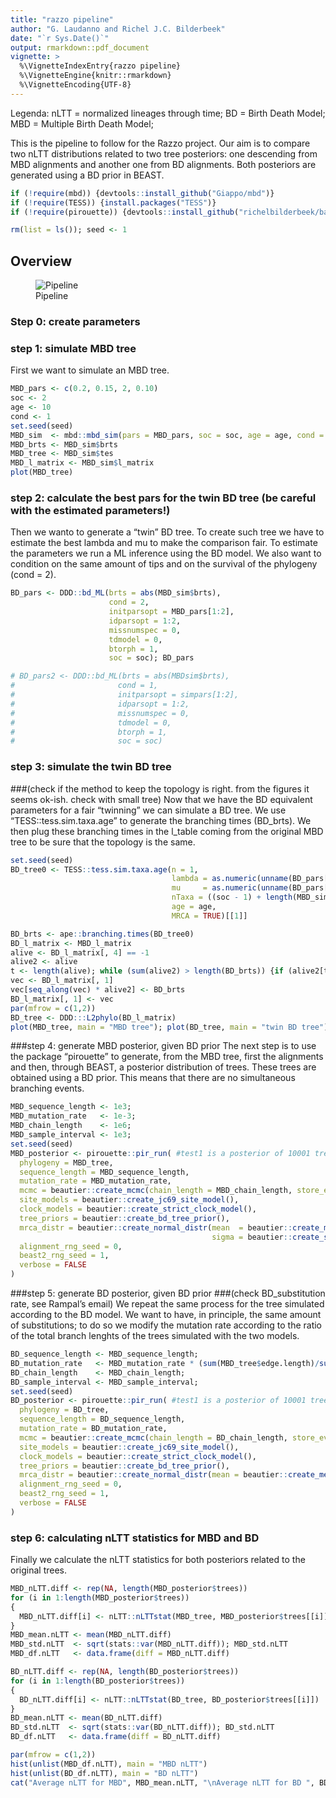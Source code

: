 ```yaml
---
title: "razzo pipeline"
author: "G. Laudanno and Richel J.C. Bilderbeek"
date: "`r Sys.Date()`"
output: rmarkdown::pdf_document
vignette: >
  %\VignetteIndexEntry{razzo pipeline}
  %\VignetteEngine{knitr::rmarkdown}
  %\VignetteEncoding{UTF-8}
---
```


Legenda:
nLTT = normalized lineages through time;
BD = Birth Death Model;
MBD = Multiple Birth Death Model;

This is the pipeline to follow for the Razzo project. Our aim is to compare two nLTT distributions related to two tree posteriors: one descending from MBD alignments and another one from BD alignments. Both posteriors are generated using a BD prior in BEAST.

```r
if (!require(mbd)) {devtools::install_github("Giappo/mbd")}
if (!require(TESS)) {install.packages("TESS")}
if (!require(pirouette)) {devtools::install_github("richelbilderbeek/babette");    devtools::install_github("richelbilderbeek/pirouette")}

rm(list = ls()); seed <- 1
```

## Overview

![Pipeline](pipeline.png)

### Step 0: create parameters


### step 1: simulate MBD tree
First we want to simulate an MBD tree.

```r
MBD_pars <- c(0.2, 0.15, 2, 0.10)
soc <- 2
age <- 10
cond <- 1
set.seed(seed)
MBD_sim  <- mbd::mbd_sim(pars = MBD_pars, soc = soc, age = age, cond = cond)
MBD_brts <- MBD_sim$brts
MBD_tree <- MBD_sim$tes
MBD_l_matrix <- MBD_sim$l_matrix
plot(MBD_tree)
```

### step 2: calculate the best pars for the twin BD tree (be careful with the estimated parameters!)
Then we wanto to generate a "twin" BD tree. To create such tree we have to estimate the best lambda and mu to make the comparison fair. 
To estimate the parameters we run a ML inference using the BD model.
We also want to condition on the same amount of tips and on the survival of the phylogeny (cond = 2).

```r
BD_pars <- DDD::bd_ML(brts = abs(MBD_sim$brts),
                      cond = 2,
                      initparsopt = MBD_pars[1:2],
                      idparsopt = 1:2,
                      missnumspec = 0,
                      tdmodel = 0,
                      btorph = 1,
                      soc = soc); BD_pars

# BD_pars2 <- DDD::bd_ML(brts = abs(MBDsim$brts),
#                       cond = 1,
#                       initparsopt = simpars[1:2],
#                       idparsopt = 1:2,
#                       missnumspec = 0,
#                       tdmodel = 0,
#                       btorph = 1,
#                       soc = soc)

```


### step 3: simulate the twin BD tree
###(check if the method to keep the topology is right. from the figures it seems ok-ish. check with small tree)
Now that we have the BD equivalent parameters for a fair "twinning" we can simulate a BD tree.
We use "TESS::tess.sim.taxa.age" to generate the branching times (BD_brts). 
We then plug these branching times in the l_table coming from the original MBD tree to be sure that the topology is the same.

```r
set.seed(seed)
BD_tree0 <- TESS::tess.sim.taxa.age(n = 1,
                                    lambda = as.numeric(unname(BD_pars[1])),
                                    mu     = as.numeric(unname(BD_pars[2])),
                                    nTaxa = ((soc - 1) + length(MBD_sim$brts)),
                                    age = age,
                                    MRCA = TRUE)[[1]]

BD_brts <- ape::branching.times(BD_tree0)
BD_l_matrix <- MBD_l_matrix
alive <- BD_l_matrix[, 4] == -1
alive2 <- alive
t <- length(alive); while (sum(alive2) > length(BD_brts)) {if (alive2[t] == 1) {alive2[t] = 0}; t = t - 1}
vec <- BD_l_matrix[, 1]
vec[seq_along(vec) * alive2] <- BD_brts
BD_l_matrix[, 1] <- vec
par(mfrow = c(1,2))
BD_tree <- DDD:::L2phylo(BD_l_matrix)
plot(MBD_tree, main = "MBD tree"); plot(BD_tree, main = "twin BD tree")
```

###step 4: generate MBD posterior, given BD prior
The next step is to use the package "pirouette" to generate, from the MBD tree, first the alignments and then, through BEAST, a posterior distribution of trees. These trees are obtained using a BD prior. This means that there are no simultaneous branching events.

```r
MBD_sequence_length <- 1e3;
MBD_mutation_rate   <- 1e-3;
MBD_chain_length    <- 1e6;
MBD_sample_interval <- 1e3;
set.seed(seed)
MBD_posterior <- pirouette::pir_run( #test1 is a posterior of 10001 trees generated from sim_tes[[1]]
  phylogeny = MBD_tree,
  sequence_length = MBD_sequence_length,
  mutation_rate = MBD_mutation_rate,
  mcmc = beautier::create_mcmc(chain_length = MBD_chain_length, store_every = MBD_sample_interval), #store_every = -1
  site_models = beautier::create_jc69_site_model(),
  clock_models = beautier::create_strict_clock_model(),
  tree_priors = beautier::create_bd_tree_prior(),
  mrca_distr = beautier::create_normal_distr(mean  = beautier::create_mean_param(value = age), 
                                             sigma = beautier::create_sigma_param(value = 0.001)),
  alignment_rng_seed = 0,
  beast2_rng_seed = 1,
  verbose = FALSE
)
```

###step 5: generate BD posterior, given BD prior
###(check BD_substitution rate, see Rampal's email)
We repeat the same process for the tree simulated according to the BD model. We want to have, in principle, the same amount of substitutions; to do so we modify the mutation rate according to the ratio of the total branch lenghts of the trees simulated with the two models.

```r
BD_sequence_length <- MBD_sequence_length;
BD_mutation_rate   <- MBD_mutation_rate * (sum(MBD_tree$edge.length)/sum(BD_tree$edge.length));
BD_chain_length    <- MBD_chain_length;
BD_sample_interval <- MBD_sample_interval;
set.seed(seed)
BD_posterior <- pirouette::pir_run( #test1 is a posterior of 10001 trees generated from sim_tes[[1]]
  phylogeny = BD_tree,
  sequence_length = BD_sequence_length,
  mutation_rate = BD_mutation_rate,
  mcmc = beautier::create_mcmc(chain_length = BD_chain_length, store_every = BD_sample_interval), #store_every = -1
  site_models = beautier::create_jc69_site_model(),
  clock_models = beautier::create_strict_clock_model(),
  tree_priors = beautier::create_bd_tree_prior(),
  mrca_distr = beautier::create_normal_distr(mean = beautier::create_mean_param(value = age), sigma = beautier::create_sigma_param(value = 0.001)),
  alignment_rng_seed = 0,
  beast2_rng_seed = 1,
  verbose = FALSE
)
```

### step 6: calculating nLTT statistics for MBD and BD
Finally we calculate the nLTT statistics for both posteriors related to the original trees.

```r
MBD_nLTT.diff <- rep(NA, length(MBD_posterior$trees))
for (i in 1:length(MBD_posterior$trees))
{
  MBD_nLTT.diff[i] <- nLTT::nLTTstat(MBD_tree, MBD_posterior$trees[[i]])
}
MBD_mean.nLTT <- mean(MBD_nLTT.diff)
MBD_std.nLTT  <- sqrt(stats::var(MBD_nLTT.diff)); MBD_std.nLTT
MBD_df.nLTT   <- data.frame(diff = MBD_nLTT.diff)

BD_nLTT.diff <- rep(NA, length(BD_posterior$trees))
for (i in 1:length(BD_posterior$trees))
{
  BD_nLTT.diff[i] <- nLTT::nLTTstat(BD_tree, BD_posterior$trees[[i]])
}
BD_mean.nLTT <- mean(BD_nLTT.diff)
BD_std.nLTT  <- sqrt(stats::var(BD_nLTT.diff)); BD_std.nLTT
BD_df.nLTT   <- data.frame(diff = BD_nLTT.diff)

par(mfrow = c(1,2))
hist(unlist(MBD_df.nLTT), main = "MBD nLTT")
hist(unlist(BD_df.nLTT), main = "BD nLTT")
cat("Average nLTT for MBD", MBD_mean.nLTT, "\nAverage nLTT for BD ", BD_mean.nLTT)
```


